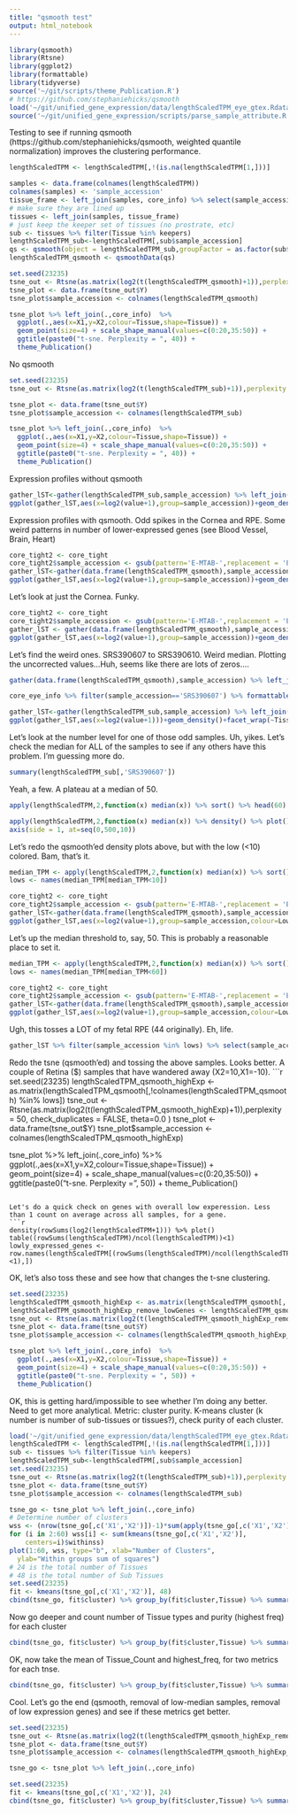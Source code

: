 ```yaml
---
title: "qsmooth test"
output: html_notebook
---
```

```r
library(qsmooth)
library(Rtsne)
library(ggplot2)
library(formattable)
library(tidyverse)
source('~/git/scripts/theme_Publication.R')
# https://github.com/stephaniehicks/qsmooth
load('~/git/unified_gene_expression/data/lengthScaledTPM_eye_gtex.Rdata')
source('~/git/unified_gene_expression/scripts/parse_sample_attribute.R')
```
Testing to see if running qsmooth (https://github.com/stephaniehicks/qsmooth, weighted quantile normalization) improves the clustering performance.

```r
lengthScaledTPM <- lengthScaledTPM[,!(is.na(lengthScaledTPM[1,]))]

samples <- data.frame(colnames(lengthScaledTPM))
colnames(samples) <- 'sample_accession'
tissue_frame <- left_join(samples, core_info) %>% select(sample_accession, Tissue, Sub_Tissue) %>% distinct()
# make sure they are lined up
tissues <- left_join(samples, tissue_frame)
# just keep the keeper set of tissues (no prostrate, etc)
sub <- tissues %>% filter(Tissue %in% keepers)
lengthScaledTPM_sub<-lengthScaledTPM[,sub$sample_accession]
qs <- qsmooth(object = lengthScaledTPM_sub,groupFactor = as.factor(sub$Tissue))
lengthScaledTPM_qsmooth <- qsmoothData(qs)

set.seed(23235)
tsne_out <- Rtsne(as.matrix(log2(t(lengthScaledTPM_qsmooth)+1)),perplexity = 40, check_duplicates = FALSE, theta=0.0 )
tsne_plot <- data.frame(tsne_out$Y)
tsne_plot$sample_accession <- colnames(lengthScaledTPM_qsmooth)

tsne_plot %>% left_join(.,core_info)  %>%
  ggplot(.,aes(x=X1,y=X2,colour=Tissue,shape=Tissue)) + 
  geom_point(size=4) + scale_shape_manual(values=c(0:20,35:50)) +
  ggtitle(paste0("t-sne. Perplexity = ", 40)) +
  theme_Publication()
```

No qsmooth
```r
set.seed(23235)
tsne_out <- Rtsne(as.matrix(log2(t(lengthScaledTPM_sub)+1)),perplexity = 40, check_duplicates = FALSE, theta=0.0 )

tsne_plot <- data.frame(tsne_out$Y)
tsne_plot$sample_accession <- colnames(lengthScaledTPM_sub)

tsne_plot %>% left_join(.,core_info)  %>%
  ggplot(.,aes(x=X1,y=X2,colour=Tissue,shape=Tissue)) + 
  geom_point(size=4) + scale_shape_manual(values=c(0:20,35:50)) +
  ggtitle(paste0("t-sne. Perplexity = ", 40)) +
  theme_Publication()
```

Expression profiles without qsmooth
```r
gather_lST<-gather(lengthScaledTPM_sub,sample_accession) %>% left_join(.,core_tight)
ggplot(gather_lST,aes(x=log2(value+1),group=sample_accession))+geom_density()+facet_wrap(~Tissue)+coord_cartesian(ylim=c(0,0.5)) + theme_Publication()
```

Expression profiles with qsmooth. Odd spikes in the Cornea and RPE. Some weird patterns in number of lower-expressed genes (see Blood Vessel, Brain, Heart)
```r
core_tight2 <- core_tight
core_tight2$sample_accession <- gsub(pattern='E-MTAB-',replacement = 'E.MTAB.',core_tight$sample_accession)
gather_lST<-gather(data.frame(lengthScaledTPM_qsmooth),sample_accession) %>% left_join(.,core_tight2)
ggplot(gather_lST,aes(x=log2(value+1),group=sample_accession))+geom_density()+facet_wrap(~Tissue)+coord_cartesian(ylim=c(0,0.5))+theme_Publication()
```

Let's look at just the Cornea. Funky. 
```r
core_tight2 <- core_tight
core_tight2$sample_accession <- gsub(pattern='E-MTAB-',replacement = 'E.MTAB.',core_tight$sample_accession)
gather_lST <- gather(data.frame(lengthScaledTPM_qsmooth),sample_accession) %>% left_join(.,core_tight2) %>% filter(Tissue=='Cornea')
ggplot(gather_lST,aes(x=log2(value+1),group=sample_accession))+geom_density()+facet_wrap(~Tissue)+coord_cartesian(ylim=c(0,0.5)) + theme_Publication()
```
Let's find the weird ones. SRS390607 to SRS390610. Weird median. Plotting the uncorrected values...Huh, seems like there are lots of zeros....
```r
gather(data.frame(lengthScaledTPM_qsmooth),sample_accession) %>% left_join(.,core_tight2) %>% filter(Tissue=='Cornea') %>% group_by(sample_accession) %>% summarise(median(value)) %>% arrange(-`median(value)`) %>% head() %>% formattable()

core_eye_info %>% filter(sample_accession=='SRS390607') %>% formattable()

gather_lST<-gather(lengthScaledTPM_sub,sample_accession) %>% left_join(.,core_tight) %>% filter(sample_accession %in% c('SRS390607','SRS390608','SRS390609','SRS390610'))
ggplot(gather_lST,aes(x=log2(value+1)))+geom_density()+facet_wrap(~Tissue)+coord_cartesian(ylim=c(0,0.5)) + theme_Publication()

```
Let's look at the number level for one of those odd samples. Uh, yikes. Let's check the median for ALL of the samples to see if any others have this problem. I'm guessing more do. 
```r
summary(lengthScaledTPM_sub[,'SRS390607'])
```
Yeah, a few. A plateau at a median of 50.
```r
apply(lengthScaledTPM,2,function(x) median(x)) %>% sort() %>% head(60) %>% formattable()

apply(lengthScaledTPM,2,function(x) median(x)) %>% density() %>% plot()
axis(side = 1, at=seq(0,500,10))
```

Let's redo the qsmooth'ed density plots above, but with the low (<10) colored. Bam, that's it. 
```r
median_TPM <- apply(lengthScaledTPM,2,function(x) median(x)) %>% sort() %>% formattable()
lows <- names(median_TPM[median_TPM<10])

core_tight2 <- core_tight
core_tight2$sample_accession <- gsub(pattern='E-MTAB-',replacement = 'E.MTAB.',core_tight$sample_accession)
gather_lST<-gather(data.frame(lengthScaledTPM_qsmooth),sample_accession) %>% left_join(.,core_tight2) %>% mutate(LowMedian=ifelse(sample_accession %in% lows, 'LowMedian','OK'))
ggplot(gather_lST,aes(x=log2(value+1),group=sample_accession,colour=LowMedian))+geom_density(alpha=0.5)+facet_wrap(~Tissue)+coord_cartesian(ylim=c(0,0.5))+theme_Publication()
```

Let's up the median threshold to, say, 50. This is probably a reasonable place to set it. 
```r
median_TPM <- apply(lengthScaledTPM,2,function(x) median(x)) %>% sort() %>% formattable()
lows <- names(median_TPM[median_TPM<60])

core_tight2 <- core_tight
core_tight2$sample_accession <- gsub(pattern='E-MTAB-',replacement = 'E.MTAB.',core_tight$sample_accession)
gather_lST<-gather(data.frame(lengthScaledTPM_qsmooth),sample_accession) %>% left_join(.,core_tight2) %>% mutate(LowMedian=ifelse(sample_accession %in% lows, 'LowMedian','OK'))
ggplot(gather_lST,aes(x=log2(value+1),group=sample_accession,colour=LowMedian))+geom_density(alpha=0.5)+facet_wrap(~Tissue)+coord_cartesian(ylim=c(0,0.5))+theme_Publication()


```

Ugh, this tosses a LOT of my fetal RPE (44 originally). Eh, life. 
```r
gather_lST %>% filter(sample_accession %in% lows) %>% select(sample_accession, Tissue, Sub_Tissue) %>% distinct() %>% group_by(Tissue, Sub_Tissue) %>% summarise(Count=n()) %>% formattable()
```
Redo the tsne (qsmooth'ed) and tossing the above samples. Looks better. A couple of Retina ($) samples that have wandered away (X2=10,X1=-10). 
```r
set.seed(23235)
lengthScaledTPM_qsmooth_highExp <- as.matrix(lengthScaledTPM_qsmooth[,!colnames(lengthScaledTPM_qsmooth) %in% lows])
tsne_out <- Rtsne(as.matrix(log2(t(lengthScaledTPM_qsmooth_highExp)+1)),perplexity = 50, check_duplicates = FALSE, theta=0.0 )
tsne_plot <- data.frame(tsne_out$Y)
tsne_plot$sample_accession <- colnames(lengthScaledTPM_qsmooth_highExp)

tsne_plot %>% left_join(.,core_info)  %>%
  ggplot(.,aes(x=X1,y=X2,colour=Tissue,shape=Tissue)) + 
  geom_point(size=4) + scale_shape_manual(values=c(0:20,35:50)) +
  ggtitle(paste0("t-sne. Perplexity = ", 50)) +
  theme_Publication()
```

Let's do a quick check on genes with overall low experession. Less than 1 count on average across all samples, for a gene. 
```r
density(rowSums(log2(lengthScaledTPM+1))) %>% plot()
table((rowSums(lengthScaledTPM)/ncol(lengthScaledTPM))<1)
lowly_expressed_genes <- row.names(lengthScaledTPM[(rowSums(lengthScaledTPM)/ncol(lengthScaledTPM)<1),])
```

OK, let's also toss these and see how that changes the t-sne clustering. 

```r
set.seed(23235)
lengthScaledTPM_qsmooth_highExp <- as.matrix(lengthScaledTPM_qsmooth[,!colnames(lengthScaledTPM_qsmooth) %in% lows])
lengthScaledTPM_qsmooth_highExp_remove_lowGenes <- lengthScaledTPM_qsmooth_highExp[!(row.names(lengthScaledTPM_qsmooth_highExp) %in% lowly_expressed_genes),]
tsne_out <- Rtsne(as.matrix(log2(t(lengthScaledTPM_qsmooth_highExp_remove_lowGenes)+1)),perplexity = 50, check_duplicates = FALSE, theta=0.0 )
tsne_plot <- data.frame(tsne_out$Y)
tsne_plot$sample_accession <- colnames(lengthScaledTPM_qsmooth_highExp_remove_lowGenes)

tsne_plot %>% left_join(.,core_info)  %>%
  ggplot(.,aes(x=X1,y=X2,colour=Tissue,shape=Tissue)) + 
  geom_point(size=4) + scale_shape_manual(values=c(0:20,35:50)) +
  ggtitle(paste0("t-sne. Perplexity = ", 50)) +
  theme_Publication()
```

OK, this is getting hard/impossible to see whether I'm doing any better. Need to get more analytical. Metric: cluster purity. K-means cluster (k number is number of sub-tissues or tissues?), check purity of each cluster.
```r
load('~/git/unified_gene_expression/data/lengthScaledTPM_eye_gtex.Rdata')
lengthScaledTPM <- lengthScaledTPM[,!(is.na(lengthScaledTPM[1,]))]
sub <- tissues %>% filter(Tissue %in% keepers)
lengthScaledTPM_sub<-lengthScaledTPM[,sub$sample_accession]
set.seed(23235)
tsne_out <- Rtsne(as.matrix(log2(t(lengthScaledTPM_sub)+1)),perplexity = 40, check_duplicates = FALSE, theta=0.0 )
tsne_plot <- data.frame(tsne_out$Y)
tsne_plot$sample_accession <- colnames(lengthScaledTPM_sub)

tsne_go <- tsne_plot %>% left_join(.,core_info)
# Determine number of clusters
wss <- (nrow(tsne_go[,c('X1','X2')])-1)*sum(apply(tsne_go[,c('X1','X2')],2,var))
for (i in 2:60) wss[i] <- sum(kmeans(tsne_go[,c('X1','X2')], 
  	centers=i)$withinss)
plot(1:60, wss, type="b", xlab="Number of Clusters",
  ylab="Within groups sum of squares")
# 24 is the total number of Tissues
# 48 is the total number of Sub Tissues
set.seed(23235)
fit <- kmeans(tsne_go[,c('X1','X2')], 48)
cbind(tsne_go, fit$cluster) %>% group_by(fit$cluster,Tissue) %>% summarise(Count = n()) %>% mutate(freq = Count /sum(Count)) %>% formattable()
```

Now go deeper and count number of Tissue types and purity (highest freq) for each cluster
```r
cbind(tsne_go, fit$cluster) %>% group_by(fit$cluster,Tissue) %>% summarise(Count = n()) %>% mutate(freq = Count /sum(Count)) %>% summarise(Tissue_Count = n(), highest_freq=max(freq)) %>% formattable() 
```
OK, now take the mean of Tissue_Count and highest_freq, for two metrics for each tnse.
```r
cbind(tsne_go, fit$cluster) %>% group_by(fit$cluster,Tissue) %>% summarise(Count = n()) %>% mutate(freq = Count /sum(Count)) %>% summarise(Tissue_Count = n(), highest_freq=max(freq)) %>% mutate(mean(Tissue_Count), mean(highest_freq)) %>% select(`mean(Tissue_Count)`, `mean(highest_freq)`) %>% distinct()
```
Cool. Let's go the end (qsmooth, removal of low-median samples, removal of low expression genes) and see if these metrics get better.
```r

set.seed(23235)
tsne_out <- Rtsne(as.matrix(log2(t(lengthScaledTPM_qsmooth_highExp_remove_lowGenes)+1)),perplexity = 40, check_duplicates = FALSE, theta=0.0 )
tsne_plot <- data.frame(tsne_out$Y)
tsne_plot$sample_accession <- colnames(lengthScaledTPM_qsmooth_highExp_remove_lowGenes)

tsne_go <- tsne_plot %>% left_join(.,core_info)

set.seed(23235)
fit <- kmeans(tsne_go[,c('X1','X2')], 24)
cbind(tsne_go, fit$cluster) %>% group_by(fit$cluster,Tissue) %>% summarise(Count = n()) %>% mutate(freq = Count /sum(Count)) %>% summarise(Tissue_Count = n(), highest_freq=max(freq)) %>% mutate(mean(Tissue_Count), mean(highest_freq)) %>% select(`mean(Tissue_Count)`, `mean(highest_freq)`) %>% distinct()
```

